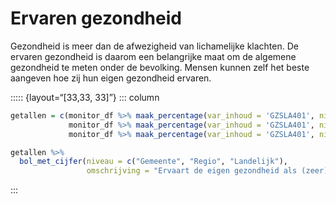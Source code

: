 
# Ervaren gezondheid

Gezondheid is meer dan de afwezigheid van lichamelijke klachten. De ervaren gezondheid is daarom een belangrijke maat om de algemene gezondheid te meten onder de bevolking. Mensen kunnen zelf het beste aangeven hoe zij hun eigen gezondheid ervaren.

::::: {layout="[33,33, 33]"}
::: column
```r

getallen = c(monitor_df %>% maak_percentage(var_inhoud = 'GZSLA401', niveau = "gemeente"),
             monitor_df %>% maak_percentage(var_inhoud = 'GZSLA401', niveau = "regio"),
             monitor_df %>% maak_percentage(var_inhoud = 'GZSLA401', niveau = "nl"))

getallen %>% 
  bol_met_cijfer(niveau = c("Gemeente", "Regio", "Landelijk"), 
                 omschrijving = "Ervaart de eigen gezondheid als (zeer) goed")

```
:::